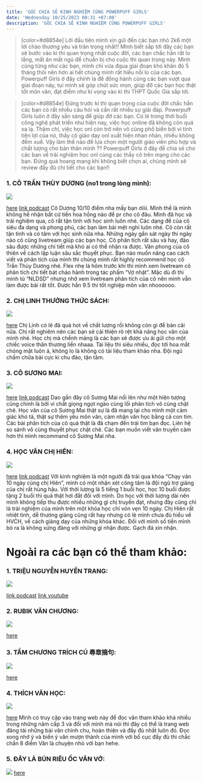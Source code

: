 ```yaml
---
title: 'GÓC CHIA SẺ KINH NGHIỆM CÙNG POWERPUFF GIRLS'
date: 'Wednesday 10/25/2023 00:31 +07:00'
description: 'GÓC CHIA SẺ KINH NGHIỆM CÙNG POWERPUFF GIRLS'
---
```


> [color=#d8854e] Lời đầu tiên mình xin gửi đến các bạn nhỏ 2k6 một lời chào thương yêu và trân trọng nhất!! Mình biết sắp tới đây các bạn sẽ bước vào kì thi quan trọng nhất cuộc đời, các bạn chắc hẳn rất lo lắng, mất ăn mất ngủ để chuẩn bị cho cuộc thi quan trọng này. Mình cũng từng như các bạn, mình chỉ vừa đqua giai đoạn khó khăn đó 5 tháng thôi nên hơn ai hết chúng mình rất hiểu nỗi lo của các bạn. Powerpuff Girls ở đây chính là để đồng hành cùng các bạn vượt qua giai đoạn này, tụi mình sẽ góp chút sức mọn, giúp đỡ các bạn học thật tốt môn văn, đạt điểm như kì vọng vào kì thi THPT Quốc Gia sắp tới.

> [color=#d8854e] Đứng trước kì thi quan trọng của cuộc đời chắc hẳn các bạn có rất nhiều câu hỏi và cần rất nhiều sự giải đáp. Powerpuff Girls luôn ở đây sẵn sàng để giúp đỡ các bạn. Có lẻ trong thời buổi công nghệ phát triển như hiện nay, việc học online đã không còn quá xa lạ. Thậm chí, việc học onl còn trở nên vô cùng phổ biến bởi vì tính tiện lợi của nó, thầy cô giáo dạy onl xuất hiện nhan nhản, nhiều không đếm xuể. Vậy làm thế nào để lựa chọn một người giáo viên phù hợp và chất lượng cho bản thân mình ?? Powerpuff Girls ở đây để chia sẻ cho các bạn về trải nghiệm học onl cùng các thầy cô trên mạng cho các bạn. Đừng quá hoang mang khi không biết chọn ai, chúng mình sẽ review đầy đủ chi tiết cho các bạn!!

### **1. CÔ TRẦN THÙY DƯƠNG (no1 trong lòng mình):**

![](https://hackmd.io/_uploads/HkDDXUrMa.jpg)

[here](https://www.facebook.com/co.tranthuyduong.onthivan)
[link podcast](https://open.spotify.com/show/18rwR7UF1xVm404rvSfB5u?si=0cbb85b7175140bc)
Cô Dương 10/10 điểm nha mấy bạn ơiiii. Mình thề là mình không hề nhận bất cứ tiền hoa hồng nào để pr cho cô đâu. Mình đã học và trải nghiệm qua, cô rất tận tình với học sinh luôn nhé. Các dạng đề của cô siêu đa dạng và phong phú, các bạn làm bài mệt nghỉ luôn nhé.
Cô còn rất tận tình và có tâm với học sinh nữa nha. Những ngày gần sát ngày thi ngày nào cô cũng livetream giúp các bạn học. Cô phân tích rất sâu và hay, đào sâu được những chi tiết mà khó ai có thể nhận ra được. Văn phong của cô thiên về cách lập luận sâu sắc thuyết phục. Bạn nào muốn nâng cao cách viết và phân tích của mình thì chúng mình rất highly recommend học cô Trần Thùy Dương nhé.
Flex nhẹ là hôm trước khi thi mình xem livetream cô phân tích chi tiết bát cháo hành trong tác phẩm “Vợ nhặt”. Mặc dù đi thi mình tủ “NLDSD” nhưng nhờ xem livetream phân tích của cô nên mình vẫn làm được bài rất tốt. Được hẳn 9.5 thi tốt nghiệp môn văn nhoooooo.

### **2. CHỊ LINH THƯỞNG THỨC SÁCH:**

![](https://hackmd.io/_uploads/rJJJXUrf6.jpg)

[here](https://www.facebook.com/thuongthucsach)
Chị Linh có lẻ đã quá hot về chất lượng rồi không còn gì để bàn cãi nữa. Chị rất nghiêm nên các bạn sẽ cải thiện rõ rệt khả năng học văn của mình nhé. Học chị mà chểnh mảng là các bạn sẽ được ưu ái gửi cho một chiếc voice thân thương liền nhaaa. Tài liệu thì siêu nhiều, đọc tới hoa mắt chóng mặt luôn á, không lo là không có tài liệu tham khảo nha. Đội ngũ chấm chữa bài cực kì chu đáo, tận tâm.

### **3. CÔ SƯƠNG MAI:**

![](https://hackmd.io/_uploads/r18k7LrfT.png)

[here](https://www.facebook.com/hocvancosuongmai)
[link podcast](https://open.spotify.com/show/51WjZjRm7LJZ45ovFUWZRs?si=2d34a6c712fe466a)
Dạo gần đây cô Sương Mai nổi lên như một hiện tượng cũng chính là bởi vì chất giọng ngọt ngào cùng lối phân tích vô cùng chặt chẽ. Học văn của cô Sương Mai thật sự là đã mang lại cho mình một cảm giác khó tả, thật sự thêm yêu môn văn, cảm nhận văn học bằng cả con tim. Các bài phân tích của cô quả thật là đã chạm đến trái tim bạn đọc. Liên hệ so sánh vô cùng thuyết phục chặt chẽ. Các bạn muốn viết văn truyền cảm hơn thì mình recommand cô Sương Mai nha.

### **4. HỌC VĂN CHỊ HIÊN:**

![](https://hackmd.io/_uploads/HJRTfLSz6.jpg)

[here](https://www.facebook.com/VanhocMH)
[link podcast](https://open.spotify.com/show/4WYpSxV0hmiem3lkmyP7Z0?si=3ea10eedd31145f5)
Với kinh nghiệm là một người đã trải qua khóa “Chạy văn 10 ngày cùng chị Hiên”, mình có một nhận xét công tâm là đội ngũ trợ giảng của chị rất hùng hậu. Với thời lượng là 5 tiếng 1 buổi học, học 10 buổi được tặng 2 buổi thì quả thật hơi đắt đối với mình. Do học với thời lượng dài nên mình không tiếp thu được nhiều những gì chị truyền đạt, nhưng đây cũng chỉ là trải nghiệm của mình trên một khóa học chỉ vỏn vẹn 10 ngày. Chị Hiên rất nhiệt tình, dễ thương giảng cũng rất hay nhưng có lẻ mình chưa đủ hiểu về HVCH, về cách giảng dạy của những khóa khác. Đối với mình số tiền mình bỏ ra là không xứng đáng với những gì nhận được. Gạch đá xin nhận.

#

# Ngoài ra các bạn có thể tham khảo:

### **1. TRIỆU NGUYỄN HUYỀN TRANG:**

![](https://hackmd.io/_uploads/rybCQUBz6.png)

[link podcast](https://open.spotify.com/show/6oPI8aCrsrE9kR50Sd1Rag?si=6883cb3a27114eda)
[link youtube](https://www.youtube.com/@TrieuNguyenHuyenTrang95)

### **2. RUBIK VĂN CHƯƠNG:**

![](https://hackmd.io/_uploads/SkzzEUrza.jpg)

[here](https://www.facebook.com/Rubikvanchuong)

### **3. TẦM CHƯƠNG TRÍCH CÚ 尋章摘句:**

![](https://hackmd.io/_uploads/HJeVNUrfp.jpg)

[here](https://www.facebook.com/tamchuongtrichcu)

### **4. THÍCH VĂN HỌC:**

![](https://hackmd.io/_uploads/HyYwNUrMa.jpg)

[here](https://thichvanhoc.com.vn/)
Mình có truy cập vào trang web này để đọc văn tham khảo khá nhiều trong những năm cấp 3 và đối với mình mà nói thì đây có thể là trang web đăng tải những bài văn chỉnh chu, hoàn thiện và đầy đủ nhất luôn đó. Đọc xong nhớ ý và biến ý văn mượn thành của mình với bố cục đầy đủ thì chắc chắn 8 điểm Văn là chuyện nhỏ với bạn hehe.

### **5. ĐÂY LÀ BÚN RIÊU ỐC VĂN VỞ:**

![](https://hackmd.io/_uploads/Bk-T48rzp.jpg)
[here](https://www.facebook.com/bunrealoc)
